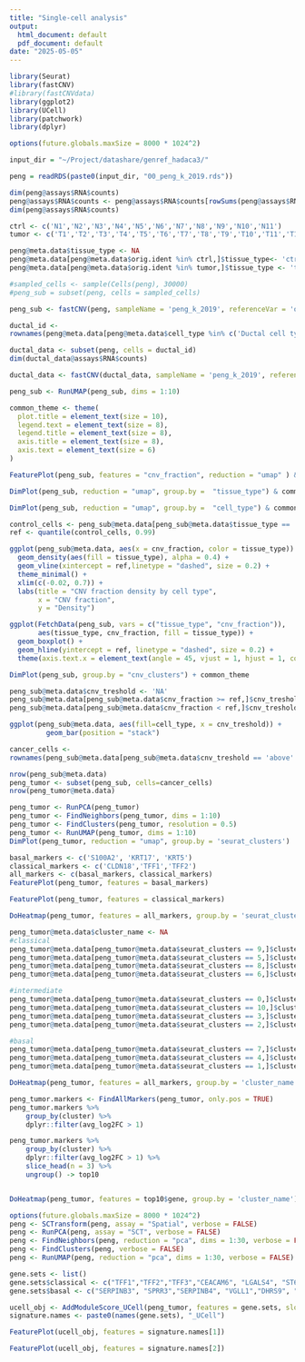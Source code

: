 ```yaml
---
title: "Single-cell analysis"
output:
  html_document: default
  pdf_document: default
date: "2025-05-05"
---
```


```r
library(Seurat)
library(fastCNV)
#library(fastCNVdata)
library(ggplot2)
library(UCell)
library(patchwork)
library(dplyr)

```

```r
options(future.globals.maxSize = 8000 * 1024^2)

input_dir = "~/Project/datashare/genref_hadaca3/"

peng = readRDS(paste0(input_dir, "00_peng_k_2019.rds"))
```

```r
dim(peng@assays$RNA$counts)
peng@assays$RNA$counts <- peng@assays$RNA$counts[rowSums(peng@assays$RNA$counts)>0,]
dim(peng@assays$RNA$counts)
```

```r
ctrl <- c('N1','N2','N3','N4','N5','N6','N7','N8','N9','N10','N11')
tumor <- c('T1','T2','T3','T4','T5','T6','T7','T8','T9','T10','T11','T12','T13','T14','T15','T16','T17','T18','T19','T20', 'T21', 'T22', 'T23', 'T24')

peng@meta.data$tissue_type <- NA
peng@meta.data[peng@meta.data$orig.ident %in% ctrl,]$tissue_type<- 'ctrl'
peng@meta.data[peng@meta.data$orig.ident %in% tumor,]$tissue_type <- 'tumor'

#sampled_cells <- sample(Cells(peng), 30000)
#peng_sub = subset(peng, cells = sampled_cells)

peng_sub <- fastCNV(peng, sampleName = 'peng_k_2019', referenceVar = 'orig.ident', referenceLabel = ctrl, printPlot = FALSE, getCNVPerChromosomeArm = FALSE, getCNVClusters = FALSE,)
```


```r
ductal_id <- 
rownames(peng@meta.data[peng@meta.data$cell_type %in% c('Ductal cell type 1', 'Ductal cell type 2'),])

ductal_data <- subset(peng, cells = ductal_id)
dim(ductal_data@assays$RNA$counts)
```

```r
ductal_data <- fastCNV(ductal_data, sampleName = 'peng_k_2019', referenceVar = 'cell_type', referenceLabel = c('Ductal cell type 1', 'Ductal cell type 2'), printPlot = T)
```

```r
peng_sub <- RunUMAP(peng_sub, dims = 1:10)
```

```r
common_theme <- theme(
  plot.title = element_text(size = 10),
  legend.text = element_text(size = 8),
  legend.title = element_text(size = 8),
  axis.title = element_text(size = 8),
  axis.text = element_text(size = 6)
)

FeaturePlot(peng_sub, features = "cnv_fraction", reduction = "umap" ) & common_theme
```

```r
DimPlot(peng_sub, reduction = "umap", group.by =  "tissue_type") & common_theme
```

```r
DimPlot(peng_sub, reduction = "umap", group.by =  "cell_type") & common_theme
```

```r
control_cells <- peng_sub@meta.data[peng_sub@meta.data$tissue_type == 'ctrl', ]$cnv_fraction
ref <- quantile(control_cells, 0.99)
```

```r
ggplot(peng_sub@meta.data, aes(x = cnv_fraction, color = tissue_type)) +
  geom_density(aes(fill = tissue_type), alpha = 0.4) +
  geom_vline(xintercept = ref,linetype = "dashed", size = 0.2) +
  theme_minimal() +
  xlim(c(-0.02, 0.7)) +
  labs(title = "CNV fraction density by cell type",
       x = "CNV fraction",
       y = "Density") 

```

```r
ggplot(FetchData(peng_sub, vars = c("tissue_type", "cnv_fraction")), 
       aes(tissue_type, cnv_fraction, fill = tissue_type)) +
  geom_boxplot() +
  geom_hline(yintercept = ref, linetype = "dashed", size = 0.2) +
  theme(axis.text.x = element_text(angle = 45, vjust = 1, hjust = 1, color = "black"))
```

```r
DimPlot(peng_sub, group.by = "cnv_clusters") + common_theme
```

```r
peng_sub@meta.data$cnv_treshold <- 'NA'
peng_sub@meta.data[peng_sub@meta.data$cnv_fraction >= ref,]$cnv_treshold <- 'above'
peng_sub@meta.data[peng_sub@meta.data$cnv_fraction < ref,]$cnv_treshold <- 'below'

ggplot(peng_sub@meta.data, aes(fill=cell_type, x = cnv_treshold)) +
         geom_bar(position = "stack")
```

```r
cancer_cells <- 
rownames(peng_sub@meta.data[peng_sub@meta.data$cnv_treshold == 'above' & peng_sub@meta.data$cell_type == 'Ductal cell type 2',])

nrow(peng_sub@meta.data)
peng_tumor <- subset(peng_sub, cells=cancer_cells)
nrow(peng_tumor@meta.data)
```

```r
peng_tumor <- RunPCA(peng_tumor)
peng_tumor <- FindNeighbors(peng_tumor, dims = 1:10)
peng_tumor <- FindClusters(peng_tumor, resolution = 0.5)
peng_tumor <- RunUMAP(peng_tumor, dims = 1:10)
DimPlot(peng_tumor, reduction = "umap", group.by = 'seurat_clusters')
```


```r
basal_markers <- c('S100A2', 'KRT17', 'KRT5')
classical_markers <- c('CLDN18','TFF1','TFF2')
all_markers <- c(basal_markers, classical_markers)
FeaturePlot(peng_tumor, features = basal_markers)
```

```r
FeaturePlot(peng_tumor, features = classical_markers)
```


```r
DoHeatmap(peng_tumor, features = all_markers, group.by = 'seurat_clusters') 
```

```r
peng_tumor@meta.data$cluster_name <- NA
#classical
peng_tumor@meta.data[peng_tumor@meta.data$seurat_clusters == 9,]$cluster_name <- 0
peng_tumor@meta.data[peng_tumor@meta.data$seurat_clusters == 5,]$cluster_name <- 1
peng_tumor@meta.data[peng_tumor@meta.data$seurat_clusters == 8,]$cluster_name <- 2
peng_tumor@meta.data[peng_tumor@meta.data$seurat_clusters == 6,]$cluster_name <- 3

#intermediate
peng_tumor@meta.data[peng_tumor@meta.data$seurat_clusters == 0,]$cluster_name <- 4
peng_tumor@meta.data[peng_tumor@meta.data$seurat_clusters == 10,]$cluster_name <- 5
peng_tumor@meta.data[peng_tumor@meta.data$seurat_clusters == 3,]$cluster_name <- 6
peng_tumor@meta.data[peng_tumor@meta.data$seurat_clusters == 2,]$cluster_name <- 7

#basal
peng_tumor@meta.data[peng_tumor@meta.data$seurat_clusters == 7,]$cluster_name <- 8
peng_tumor@meta.data[peng_tumor@meta.data$seurat_clusters == 4,]$cluster_name <- 6
peng_tumor@meta.data[peng_tumor@meta.data$seurat_clusters == 1,]$cluster_name <- 10

DoHeatmap(peng_tumor, features = all_markers, group.by = 'cluster_name') 
```

```r
peng_tumor.markers <- FindAllMarkers(peng_tumor, only.pos = TRUE)
peng_tumor.markers %>%
    group_by(cluster) %>%
    dplyr::filter(avg_log2FC > 1)
```

```r
peng_tumor.markers %>%
    group_by(cluster) %>%
    dplyr::filter(avg_log2FC > 1) %>%
    slice_head(n = 3) %>%
    ungroup() -> top10


DoHeatmap(peng_tumor, features = top10$gene, group.by = 'cluster_name')
```

```r
options(future.globals.maxSize = 8000 * 1024^2)
peng <- SCTransform(peng, assay = "Spatial", verbose = FALSE)
peng <- RunPCA(peng, assay = "SCT", verbose = FALSE)
peng <- FindNeighbors(peng, reduction = "pca", dims = 1:30, verbose = FALSE)
peng <- FindClusters(peng, verbose = FALSE)
peng <- RunUMAP(peng, reduction = "pca", dims = 1:30, verbose = FALSE)
```


```r
gene.sets <- list() 
gene.sets$classical <- c("TFF1","TFF2","TFF3","CEACAM6", "LGALS4", "ST6GALNAC1", "PLA2G10","TSPAN8","LYZ","MYO1A", "VSIG2", "CLRN3", "CDH17", "AGR3", "AGR2", "BTNL8", "ANXA10", "FAM3D", "CTSE", "REG4")
gene.sets$basal <- c("SERPINB3", "SPRR3","SERPINB4", "VGLL1","DHRS9", "SPRR1B", "KRT17", "KRT15", "TNS4", "SCEL", "KRT6A", "KRT7", "CST6", "LY6D", "FAM83A", "AREG", "FGFBP1", "GPR87", "LEMD1","S100A2","SLC2A1")

ucell_obj <- AddModuleScore_UCell(peng_tumor, features = gene.sets, slot = 'data')
signature.names <- paste0(names(gene.sets), "_UCell")
```

```r
FeaturePlot(ucell_obj, features = signature.names[1])
```

```r
FeaturePlot(ucell_obj, features = signature.names[2])
```